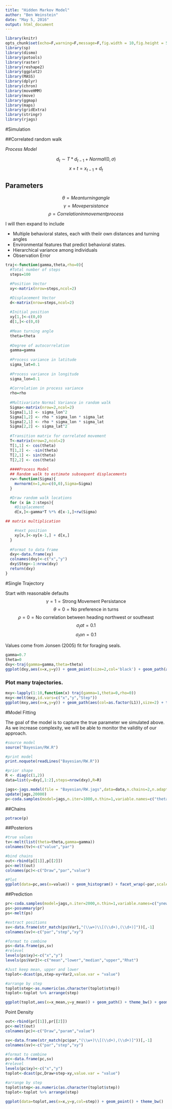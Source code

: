 ```yaml
---
title: "Hidden Markov Model"
author: "Ben Weinstein"
date: "May 5, 2016"
output: html_document
---
```


```r
library(knitr)
opts_chunk$set(echo=F,warning=F,message=F,fig.width = 10,fig.height = 5)
library(sp)
library(dismo)
library(potools)
library(raster)
library(reshape2)
library(ggplot2)
library(MASS)
library(dplyr)
library(chron)
library(moveHMM)
library(move)
library(ggmap)
library(maps)
library(gridExtra)
library(stringr)
library(rjags)
```

#Simulation

##Correlated random walk


*Process Model*

$$ d_{t} \sim T*d_{t-1} + Normal(0,\sigma)$$
$$ x+t = x_{t-1} + d_{t} $$

## Parameters

$$\theta = Mean turning angle$$
$$\gamma = Move persistance $$
$$\rho = Correlation in movement process $$

I will then expand to include

* Multiple behavioral states, each with theiir own distances and turning angles
* Environmental features that predict behavioral states.
* Hierarchical variance among individuals
* Observation Error

```r
traj<-function(gamma,theta,rho=0){
  #Total number of steps
  steps=100

  #Position Vector
  xy<-matrix(nrow=steps,ncol=2)

  #Displacement Vector
  d<-matrix(nrow=steps,ncol=2)
  
  #Initial position
  xy[1,]<-c(0,0)
  d[1,]<-c(0,0)
  
  #Mean turning angle
  theta=theta
  
  #Degree of autocorrelation
  gamma=gamma
  
  #Process variance in latitude
  sigma_lat=0.1
  
  #Process variance in longitude
  sigma_lon=0.1
  
  #Correlation in process variance
  rho=rho
  
  #Multivariate Normal Variance in random walk
  Sigma<-matrix(nrow=2,ncol=2)
  Sigma[1,1] <- sigma_lon^2
  Sigma[1,2] <- rho * sigma_lon * sigma_lat
  Sigma[2,1] <- rho * sigma_lon * sigma_lat
  Sigma[2,2] <- sigma_lat^2
  
  #Transition matrix for correlated movement
  T<-matrix(nrow=2,ncol=2)
  T[1,1] <- cos(theta)
  T[1,2] <- -sin(theta)
  T[2,1] <- sin(theta)
  T[2,2] <- cos(theta)
  
  ####Process Model
  ## Random walk to estimate subsequent displacements
  rw<-function(Sigma){
    mvrnorm(n=1,mu=c(0,0),Sigma=Sigma)
  }

  #Draw random walk locations
  for (x in 2:steps){
    #Displacement
    d[x,]<-gamma*T %*% d[x-1,]+rw(Sigma)

## matrix multiplication

    #next position
    xy[x,]<-xy[x-1,] + d[x,]
  }
  
  #Format to data frame
  dxy<-data.frame(xy)
  colnames(dxy)<-c("x","y")
  dxy$Step<-1:nrow(dxy)
  return(dxy)
}
```

#Single Trajectory

Start with reasonable defaults
$$\gamma = 1 = \text{Strong Movement Persistance}$$
$$\theta = 0 = \text{No preference in turns}$$
$$ \rho = 0 = \text{No correlation between heading northwest or southeast}$$
$$ \sigma_lat = 0.1$$
$$ \sigma_lon = 0.1$$

Values come from Jonsen (2005) fit for foraging seals.

```r
gamma=0.7
theta=0
dxy<-traj(gamma=gamma,theta=theta)
ggplot(dxy,aes(x=x,y=y)) + geom_point(size=2,col='black') + geom_path(aes(col=Step),size=2) + scale_color_continuous(low='blue',high='red') + theme_bw()
```

### Plot many trajectories.
```r
mxy<-lapply(1:10,function(x) traj(gamma=1,theta=0,rho=0))
mxy<-melt(mxy,id.vars=c("x","y","Step"))
ggplot(mxy,aes(x=x,y=y)) + geom_path(aes(col=as.factor(L1)),size=2) + theme_bw() + scale_color_discrete(guide=F) + ggtitle("Multiple trajectories")
```

#Model Fitting

The goal of the model is to capture the true parameter we simulated above. As we increase complexity, we will be able to monitor the validity of our approach.

```r
#source model
source("Bayesian/RW.R")

#print model
print.noquote(readLines("Bayesian/RW.R"))

#prior shape
R <- diag(c(1,2))
data=list(y=dxy[,1:2],steps=nrow(dxy),R=R)

jags<-jags.model(file = "Bayesian/RW.jags",data=data,n.chains=2,n.adapt=1000 )
update(jags,20000)
p<-coda.samples(model=jags,n.iter=1000,n.thin=1,variable.names=c("theta","gamma"))
```

##Chains
```r
potrace(p)
```

##Posteriors

```r
#true values
tv<-melt(list(theta=theta,gamma=gamma))
colnames(tv)<-c("value","par")

#bind chains
out<-rbind(p[[1]],p[[2]])
pc<-melt(out)
colnames(pc)<-c("Draw","par","value")

#Plot
ggplot(data=pc,aes(x=value)) + geom_histogram() + facet_wrap(~par,scales='free',ncol=4) + theme_bw() + geom_vline(data=tv,aes(xintercept=value),col='red',linetype='dashed') + ggtitle("Estimated parameters, true values in red")
```

##Prediction
```r
pr<-coda.samples(model=jags,n.iter=2000,n.thin=1,variable.names=c("ynew"))
ps<-posummary(pr)
ps<-melt(ps)

#extract positions
sv<-data.frame(str_match(ps$Var1,"(\\w+)\\[(\\d+),(\\d+)]"))[,-1]
colnames(sv)<-c("par","step","xy")

#format to combine
ps<-data.frame(ps,sv)
#relevel
levels(ps$xy)<-c("x","y")
levels(ps$Var2)<-c("mean","lower","median","upper","Rhat")

#Just keep mean, upper and lower
toplot<-dcast(ps,step~xy+Var2,value.var = "value")

#arrange by step
toplot$step<-as.numeric(as.character(toplot$step))
toplot<-toplot %>% arrange(step)

ggplot(toplot,aes(x=x_mean,y=y_mean)) + geom_path() + theme_bw() + geom_path(data=dxy,aes(x=x,y=y),col='red') + ggtitle("Predicted path (black) compared to true path (red)") + geom_path(aes(x=x_lower,y=y_lower),linetype='dashed') + geom_path(aes(x=x_upper,y=y_upper),linetype='dashed')
```

Point Density

```r
out<-rbind(pr[[1]],pr[[2]])
pc<-melt(out)
colnames(pc)<-c("Draw","param","value")

sv<-data.frame(str_match(pc$par,"(\\w+)\\[(\\d+),(\\d+)]"))[,-1]
colnames(sv)<-c("par","step","xy")

#format to combine
pc<-data.frame(pc,sv)
#relevel
levels(pc$xy)<-c("x","y")
toplot<-dcast(pc,Draw+step~xy,value.var = "value")

#arrange by step
toplot$step<-as.numeric(as.character(toplot$step))
toplot<-toplot %>% arrange(step)

ggplot(data=toplot,aes(x=x,y=y,col=step)) + geom_point() + theme_bw()
```


